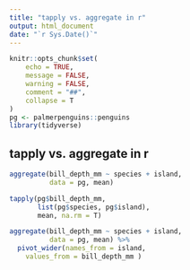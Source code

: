 ```yaml
---
title: "tapply vs. aggregate in r"
output: html_document
date: "`r Sys.Date()`"
---
```


```r
knitr::opts_chunk$set(
	echo = TRUE,
	message = FALSE,
	warning = FALSE,
	comment = "##",
	collapse = T
)
pg <- palmerpenguins::penguins
library(tidyverse)
```

## tapply vs. aggregate in r

```r
aggregate(bill_depth_mm ~ species + island,
          data = pg, mean)
```

```r
tapply(pg$bill_depth_mm,
       list(pg$species, pg$island),
       mean, na.rm = T)
```

```r
aggregate(bill_depth_mm ~ species + island,
          data = pg, mean) %>% 
  pivot_wider(names_from = island,
    values_from = bill_depth_mm )
```

